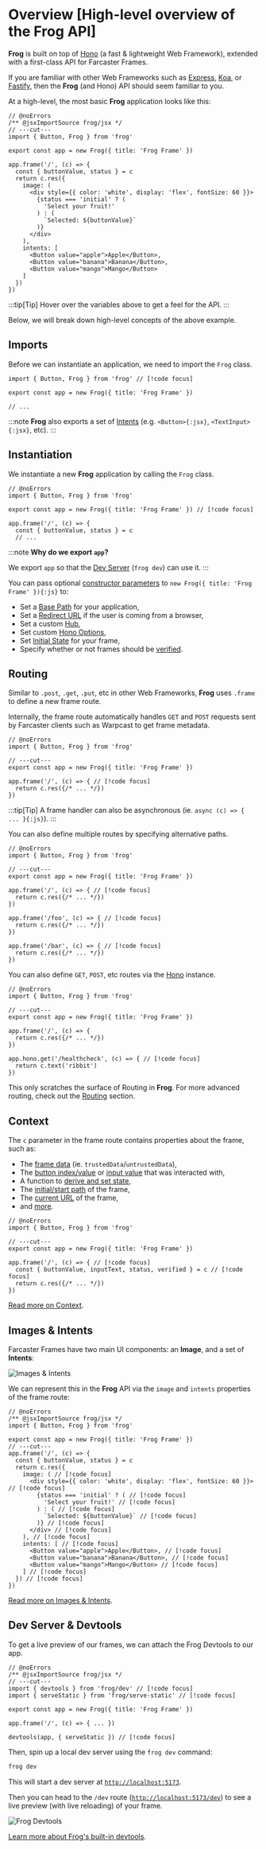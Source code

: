 # Overview [High-level overview of the Frog API] 

**Frog** is built on top of [Hono](https://hono.dev/) (a fast & lightweight Web Framework), 
extended with a first-class API for Farcaster Frames. 

If you are familiar with other Web Frameworks such as [Express](https://expressjs.com/), [Koa](https://koajs.com/), or [Fastify](https://fastify.dev/),
then the **Frog** (and Hono) API should seem familiar to you.

At a high-level, the most basic **Frog** application looks like this:

```tsx twoslash [src/index.tsx]
// @noErrors
/** @jsxImportSource frog/jsx */
// ---cut---
import { Button, Frog } from 'frog'
 
export const app = new Frog({ title: 'Frog Frame' })
 
app.frame('/', (c) => {
  const { buttonValue, status } = c
  return c.res({
    image: (
      <div style={{ color: 'white', display: 'flex', fontSize: 60 }}>
        {status === 'initial' ? (
          'Select your fruit!'
        ) : (
          `Selected: ${buttonValue}`
        )}
      </div>
    ),
    intents: [
      <Button value="apple">Apple</Button>,
      <Button value="banana">Banana</Button>,
      <Button value="mango">Mango</Button>
    ]
  })
})
```

:::tip[Tip]
Hover over the variables above to get a feel for the API.
:::

Below, we will break down high-level concepts of the above example.

## Imports

Before we can instantiate an application, we need to import the `Frog` class.

```tsx twoslash
import { Button, Frog } from 'frog' // [!code focus]
 
export const app = new Frog({ title: 'Frog Frame' })

// ...
```

:::note
**Frog** also exports a set of [Intents](/intents/button) (e.g. `<Button>{:jsx}`, `<TextInput>{:jsx}`, etc).
:::

## Instantiation

We instantiate a new **Frog** application by calling the `Frog` class.

```tsx twoslash
// @noErrors
import { Button, Frog } from 'frog'
 
export const app = new Frog({ title: 'Frog Frame' }) // [!code focus]

app.frame('/', (c) => {
  const { buttonValue, status } = c
  // ...
```

:::note
**Why do we export `app`?**

We export `app` so that the [Dev Server](/getting-started#add-scripts-to-packagejson) (`frog dev`) can use it.
:::

You can pass optional [constructor parameters](/reference/frog#constructor-parameters) to `new Frog({ title: 'Frog Frame' }){:js}` to:

- Set a [Base Path](/reference/frog#basepath) for your application,
- Set a [Redirect URL](/reference/frog#browserlocation) if the user is coming from a browser,
- Set a custom [Hub](/reference/frog#hub),
- Set custom [Hono Options](/reference/frog#honooptions),
- Set [Initial State](/reference/frog#initialstate) for your frame,
- Specify whether or not frames should be [verified](/reference/frog#verify).

## Routing

Similar to `.post`, `.get`, `.put`, etc in other Web Frameworks, **Frog** uses `.frame` to define a new frame route.

Internally, the frame route automatically handles `GET` and `POST` requests sent by Farcaster clients such as Warpcast to
get frame metadata.

```tsx twoslash
// @noErrors
import { Button, Frog } from 'frog'
 
// ---cut---
export const app = new Frog({ title: 'Frog Frame' })

app.frame('/', (c) => { // [!code focus]
  return c.res({/* ... */})
})
```

:::tip[Tip]
A frame handler can also be asynchronous (ie. `async (c) => { ... }{:js}`).
:::

You can also define multiple routes by specifying alternative paths.

```tsx twoslash
// @noErrors
import { Button, Frog } from 'frog'
 
// ---cut---
export const app = new Frog({ title: 'Frog Frame' })

app.frame('/', (c) => { // [!code focus]
  return c.res({/* ... */})
})

app.frame('/foo', (c) => { // [!code focus]
  return c.res({/* ... */})
})

app.frame('/bar', (c) => { // [!code focus]
  return c.res({/* ... */})
})
```

You can also define `GET`, `POST`, etc routes via the [Hono](https://hono.dev) instance.

```tsx twoslash
// @noErrors
import { Button, Frog } from 'frog'
 
// ---cut---
export const app = new Frog({ title: 'Frog Frame' })

app.frame('/', (c) => {
  return c.res({/* ... */})
})

app.hono.get('/healthcheck', (c) => { // [!code focus]
  return c.text('ribbit')
})
```

This only scratches the surface of Routing in **Frog**. For more advanced routing, check out the [Routing](/concepts/routing) section.

## Context

The `c` parameter in the frame route contains properties about the frame, such as: 

- The [frame data](/reference/frog-frame-context#framedata) (ie. `trustedData`/`untrustedData`),
- The [button index/value](/reference/frog-frame-context#buttonvalue) or [input value](/reference/frog-frame-context#inputvalue) that was interacted with,
- A function to [derive and set state](/reference/frog-frame-context#derivestate),
- The [initial/start path](/reference/frog-frame-context#initialpath) of the frame,
- The [current URL](/reference/frog-frame-context#url) of the frame,
- and [more](/reference/frog-frame-context).

```tsx twoslash
// @noErrors
import { Button, Frog } from 'frog'
 
// ---cut---
export const app = new Frog({ title: 'Frog Frame' })

app.frame('/', (c) => { // [!code focus]
  const { buttonValue, inputText, status, verified } = c // [!code focus]
  return c.res({/* ... */})
})
```

[Read more on Context](/reference/frog-frame-context).

## Images & Intents 

Farcaster Frames have two main UI components: an **Image**, and a set of **Intents**:

![Images & Intents](/images-intents.png)

We can represent this in the **Frog** API via the `image` and `intents` properties of the frame route:

```tsx twoslash [src/index.tsx]
// @noErrors
/** @jsxImportSource frog/jsx */
import { Button, Frog } from 'frog'
 
export const app = new Frog({ title: 'Frog Frame' })
// ---cut---
app.frame('/', (c) => {
  const { buttonValue, status } = c
  return c.res({
    image: ( // [!code focus]
      <div style={{ color: 'white', display: 'flex', fontSize: 60 }}> // [!code focus]
        {status === 'initial' ? ( // [!code focus]
          'Select your fruit!' // [!code focus]
        ) : ( // [!code focus]
          `Selected: ${buttonValue}` // [!code focus]
        )} // [!code focus]
      </div> // [!code focus]
    ), // [!code focus]
    intents: [ // [!code focus]
      <Button value="apple">Apple</Button>, // [!code focus]
      <Button value="banana">Banana</Button>, // [!code focus]
      <Button value="mango">Mango</Button> // [!code focus]
    ] // [!code focus]
  }) // [!code focus]
})
```

[Read more on Images & Intents](/concepts/images-intents).

## Dev Server & Devtools

To get a live preview of our frames, we can attach the Frog Devtools to our app.

```tsx twoslash [src/index.tsx]
// @noErrors
/** @jsxImportSource frog/jsx */
// ---cut---
import { devtools } from 'frog/dev' // [!code focus]
import { serveStatic } from 'frog/serve-static' // [!code focus]
 
export const app = new Frog({ title: 'Frog Frame' })
 
app.frame('/', (c) => { ... })

devtools(app, { serveStatic }) // [!code focus]
```

Then, spin up a local dev server using the `frog dev` command:

```bash
frog dev
```

This will start a dev server at [`http://localhost:5173`](http://localhost:5173).

Then you can head to the `/dev` route ([`http://localhost:5173/dev`](http://localhost:5173/dev)) to see a live preview (with live reloading) of your frame.

![Frog Devtools](/devtools.png)

[Learn more about Frog's built-in devtools](/concepts/devtools).
